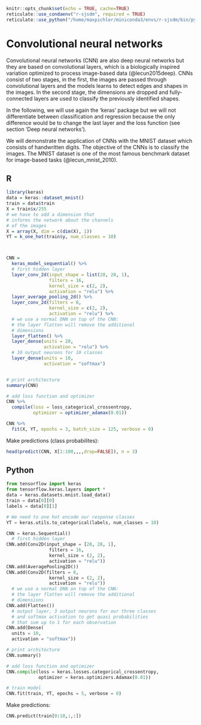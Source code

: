 ```r
knitr::opts_chunk$set(echo = TRUE, cache=TRUE)
reticulate::use_condaenv("r-sjsdm", required = TRUE)
reticulate::use_python("/home/maxpichler/miniconda3/envs/r-sjsdm/bin/python", required = TRUE)
```

# Convolutional neural networks

Convolutional neural networks (CNN) are also deep neural networks but they are based on convolutional layers, which is a biologically inspired variation optimized to process image-based data (@lecun2015deep). CNNs consist of two stages, in the first, the images are passed through convolutional layers and the models learns to detect edges and shapes in the images. In the second stage, the dimensions are dropped and fully-connected layers are used to classify the previously identified shapes.

In the following, we will use again the 'keras' package but we will not differentiate between classification and regression because the only difference would be to change the last layer and the loss function (see section 'Deep neural networks').

We will demonstrate the application of CNNs with the MNIST dataset which consists of handwritten digits. The objective of the CNNs is to classify the images. The MNIST dataset is one of the most famous benchmark dataset for image-based tasks (@lecun_mnist_2010).

::: panel-tabset
## R

```r
library(keras)
data = keras::dataset_mnist()
train = data$train
X = train$x/255
# we have to add a dimension that 
# informs the network about the channels
# of the images
X = array(X, dim = c(dim(X), 1))
YT = k_one_hot(train$y, num_classes = 10)



CNN = 
  keras_model_sequential() %>% 
  # first hidden layer
  layer_conv_2d(input_shape = list(28, 28, 1), 
                filters = 16,
                kernel_size = c(2, 2),
                activation = "relu") %>%
  layer_average_pooling_2d() %>% 
  layer_conv_2d(filters = 8,
                kernel_size = c(2, 2),
                activation = "relu") %>%
  # we use a normal DNN on top of the CNN:
  # the layer flatten will remove the additional 
  # dimensions
  layer_flatten() %>% 
  layer_dense(units = 20, 
              activation = "relu") %>%
  # 10 output neurons for 10 classes
  layer_dense(units = 10, 
              activation = "softmax")


# print architecture
summary(CNN)

# add loss function and optimizer
CNN %>% 
  compile(loss = loss_categorical_crossentropy,
          optimizer = optimizer_adamax(0.01))

CNN %>% 
  fit(X, YT, epochs = 3, batch_size = 125, verbose = 0)
```

Make predictions (class probabilites):

```r
head(predict(CNN, X[1:100,,,,drop=FALSE]), n = 3)
```

## Python

```python
from tensorflow import keras
from tensorflow.keras.layers import *
data = keras.datasets.mnist.load_data()
train = data[0][0]
labels = data[0][1]

# We need to one hot encode our response classes
YT = keras.utils.to_categorical(labels, num_classes = 10)

CNN = keras.Sequential()
  # first hidden layer
CNN.add(Conv2D(input_shape = [28, 28, 1], 
                filters = 16,
                kernel_size = (2, 2),
                activation = "relu"))
CNN.add(AveragePooling2D())
CNN.add(Conv2D(filters = 8,
                kernel_size = (2, 2),
                activation = "relu"))
  # we use a normal DNN on top of the CNN:
  # the layer flatten will remove the additional 
  # dimensions
CNN.add(Flatten())
  # output layer, 3 output neurons for our three classes
  # and softmax activation to get quasi probabilities 
  # that sum up to 1 for each observation
CNN.add(Dense(
  units = 10, 
  activation = "softmax"))

# print architecture
CNN.summary()

# add loss function and optimizer
CNN.compile(loss = keras.losses.categorical_crossentropy,
            optimizer = keras.optimizers.Adamax(0.01))

# train model
CNN.fit(train, YT, epochs = 5, verbose = 0)


```

Make predictions:

```python
CNN.predict(train[0:10,:,:])
```
:::
